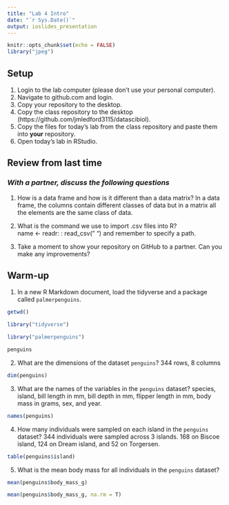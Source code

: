 ```yaml
---
title: "Lab 4 Intro"
date: "`r Sys.Date()`"
output: ioslides_presentation
---
```


```r
knitr::opts_chunk$set(echo = FALSE)
library("jpeg")
```

## Setup
1. Login to the lab computer (please don't use your personal computer).  
2. Navigate to github.com and login.   
2. Copy your repository to the desktop.   
5. Copy the class repository to the desktop (https://github.com/jmledford3115/datascibiol).  
6. Copy the files for today's lab from the class repository and paste them into **your** repository.  
7. Open today's lab in RStudio.  

## Review from last time
### *With a partner, discuss the following questions*
1. How is a data frame and how is it different than a data matrix? 
In a data frame, the columns contain different classes of data but in a matrix all the elements are the same class of data. 

2. What is the command we use to import .csv files into R?  
name <- readr: : read_csv(" ") and remember to specify a path.

3. Take a moment to show your repository on GitHub to a partner. Can you make any improvements?  

## Warm-up
1. In a new R Markdown document, load the tidyverse and a package called `palmerpenguins`.
```r
getwd()
```
```r
library("tidyverse")
```

```r
library("palmerpenguins")
```

```r
penguins
```

2. What are the dimensions of the dataset `penguins`?
344 rows, 8 columns
```r
dim(penguins)
```

3. What are the names of the variables in the `penguins` dataset?
species, island, bill length in mm, bill depth in mm, flipper length in mm, body mass in grams, sex, and year. 

```r
names(penguins)
```

4. How many individuals were sampled on each island in the `penguins` dataset?
344 individuals were sampled across 3 islands. 168 on Biscoe island, 124 on  Dream island, and 52 on Torgersen. 
```r
table(penguins$island)
```

5. What is the mean body mass for all individuals in the `penguins` dataset?

```r
mean(penguins$body_mass_g)
```

```r
mean(penguins$body_mass_g, na.rm = T)
```

